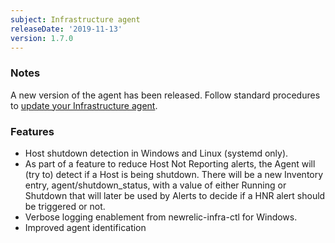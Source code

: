 ```yaml
---
subject: Infrastructure agent
releaseDate: '2019-11-13'
version: 1.7.0
---
```


### Notes

A new version of the agent has been released. Follow standard procedures to [update your Infrastructure agent](/docs/infrastructure/new-relic-infrastructure/installation/update-infrastructure-agent).

### Features

* Host shutdown detection in Windows and Linux (systemd only).
* As part of a feature to reduce Host Not Reporting alerts, the Agent will (try to) detect if a Host is being shutdown. There will be a new Inventory entry, agent/shutdown_status, with a value of either Running or Shutdown that will later be used by Alerts to decide if a HNR alert should be triggered or not.
* Verbose logging enablement from newrelic-infra-ctl for Windows.
* Improved agent identification
